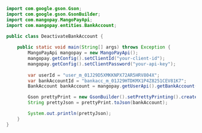 ```java Java 
import com.google.gson.Gson;
import com.google.gson.GsonBuilder;
import com.mangopay.MangoPayApi;
import com.mangopay.entities.BankAccount;

public class DeactivateBankAccount {
    
    public static void main(String[] args) throws Exception {
        MangoPayApi mangopay = new MangoPayApi();
        mangopay.getConfig().setClientId("your-client-id");
        mangopay.getConfig().setClientPassword("your-api-key");
        
        var userId = "user_m_01J29D5XMKKNPX72AR5HRV804X";
        var bankAccountId = "bankacc_m_01J29HTDKMX1P4Z8251CEV81K7";
        BankAccount bankAccount = mangopay.getUserApi().getBankAccount(userId, bankAccountId);

        Gson prettyPrint = new GsonBuilder().setPrettyPrinting().create();
        String prettyJson = prettyPrint.toJson(bankAccount);

        System.out.println(prettyJson);
    }
}
```